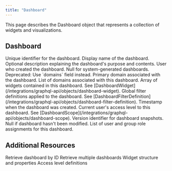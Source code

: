 ```yaml
---
title: "Dashboard"
---
```


This page describes the Dashboard object that represents a collection of widgets and visualizations.

## Dashboard

<ParamField path="id" type="ID!" required>
  Unique identifier for the dashboard.
</ParamField>

<ParamField path="name" type="String!" required>
  Display name of the dashboard.
</ParamField>

<ParamField path="description" type="String">
  Optional description explaining the dashboard's purpose and contents.
</ParamField>

<ParamField path="owner" type="User">
  User who created the dashboard. Null for system-generated dashboards.
</ParamField>

<ParamField path="domain" type="ZSheet">
  Deprecated: Use `domains` field instead. Primary domain associated with the dashboard.
</ParamField>

<ParamField path="domains" type="[ZSheet!]!" required>
  List of domains associated with this dashboard.
</ParamField>

<ParamField path="widgets" type="[DashboardWidget!]!" required>
  Array of widgets contained in this dashboard. See [DashboardWidget](/integrations/graphql-api/objects/dashboard-widget).
</ParamField>

<ParamField path="filters" type="[DashboardFilterDefinition!]!" required>
  Global filter definitions applied to the dashboard. See [DashboardFilterDefinition](/integrations/graphql-api/objects/dashboard-filter-definition).
</ParamField>

<ParamField path="createdAt" type="DateTime!" required>
  Timestamp when the dashboard was created.
</ParamField>

<ParamField path="accessLevel" type="DashboardScope!" required>
  Current user's access level to this dashboard. See [DashboardScope](/integrations/graphql-api/objects/dashboard-scope).
</ParamField>

<ParamField path="version" type="String">
  Version identifier for dashboard snapshots. Null if dashboard hasn't been modified.
</ParamField>

<ParamField path="roleAssignments" type="[RoleAssignment!]!" required>
  List of user and group role assignments for this dashboard.
</ParamField>

## Additional Resources

<CardGroup cols={2}>
  <Card title="Dashboard Query" icon="magnifying-glass" href="/integrations/graphql-api/queries/dashboard/dashboard">
    Retrieve dashboard by ID
  </Card>
  <Card title="Dashboards Query" icon="list" href="/integrations/graphql-api/queries/dashboard/dashboards">
    Retrieve multiple dashboards
  </Card>
  <Card title="DashboardWidget Object" icon="chart-bar" href="/integrations/graphql-api/objects/dashboard-widget">
    Widget structure and properties
  </Card>
  <Card title="DashboardScope Object" icon="shield" href="/integrations/graphql-api/objects/dashboard-scope">
    Access level definitions
  </Card>
</CardGroup>
